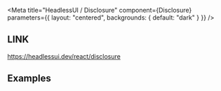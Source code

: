 

<Meta
  title="HeadlessUI / Disclosure"
  component={Disclosure}
  parameters={{ layout: "centered", backgrounds: { default: "dark" } }}
/>

## LINK

https://headlessui.dev/react/disclosure

## Examples

<Preview>
  <Story name="Default">
    <Disclosure />
  </Story>
</Preview>
